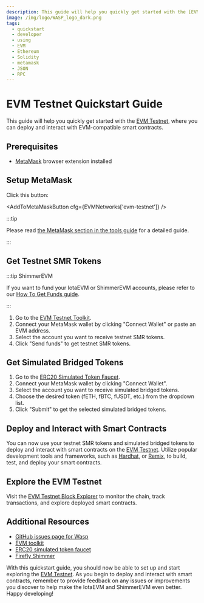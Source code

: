 ```yaml
---
description: This guide will help you quickly get started with the [EVM Testnet](/build/networks-endpoints/#public-testnet)
image: /img/logo/WASP_logo_dark.png
tags:
  - quickstart
  - developer
  - using
  - EVM
  - Ethereum
  - Solidity
  - metamask
  - JSON
  - RPC
---
```



# EVM Testnet Quickstart Guide

This guide will help you quickly get started with the [EVM Testnet](/build/networks-endpoints/#evm-testnet), where you can deploy and interact with EVM-compatible smart contracts.

## Prerequisites

- [MetaMask](https://metamask.io/) browser extension installed

## Setup MetaMask

Click this button:

<AddToMetaMaskButton cfg={EVMNetworks['evm-testnet']} />

:::tip

Please read [the MetaMask  section in the tools guide](tools.mdx#metamask) for a detailed guide.

:::

## Get Testnet SMR Tokens

:::tip ShimmerEVM

If you want to fund your IotaEVM or ShimmerEVM accounts, please refer to our [How To Get Funds guide](../how-tos/send-funds-from-L1-to-L2.mdx).

:::

1. Go to the [EVM Testnet Toolkit](https://evm-toolkit.evm.testnet.shimmer.network/).
2. Connect your MetaMask wallet by clicking "Connect Wallet" or paste an EVM address.
3. Select the account you want to receive testnet SMR tokens.
4. Click "Send funds" to get testnet SMR tokens.

## Get Simulated Bridged Tokens

1. Go to the [ERC20 Simulated Token Faucet](https://evm-faucet.testnet.shimmer.network/).
2. Connect your MetaMask wallet by clicking "Connect Wallet".
3. Select the account you want to receive simulated bridged tokens.
4. Choose the desired token (fETH, fBTC, fUSDT, etc.) from the dropdown list.
5. Click "Submit" to get the selected simulated bridged tokens.

## Deploy and Interact with Smart Contracts

You can now use your testnet SMR tokens and simulated bridged tokens to deploy and interact with smart contracts on the [EVM Testnet](/build/networks-endpoints/#public-testnet). Utilize popular development tools and frameworks, such as [Hardhat](https://hardhat.org/), or [Remix](https://remix.ethereum.org/), to build, test, and deploy your smart contracts.

## Explore the EVM Testnet

Visit the [EVM Testnet Block Explorer](https://explorer.evm.testnet.shimmer.network/) to monitor the chain, track transactions, and explore deployed smart contracts.

## Additional Resources

- [GitHub issues page for Wasp](https://github.com/iotaledger/wasp/issues)
- [EVM toolkit](https://evm-toolkit.evm.testnet.shimmer.network/)
- [ERC20 simulated token faucet](https://evm-faucet.testnet.shimmer.network)
- [Firefly Shimmer](https://firefly.iota.org)

With this quickstart guide, you should now be able to set up and start exploring the [EVM Testnet](/build/networks-endpoints/#evm-testnet). As you begin to deploy and interact with smart contracts, remember to provide feedback on any issues or improvements you discover to help make the IotaEVM and ShimmerEVM even better. Happy developing!
